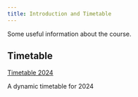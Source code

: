 ```yaml
---
title: Introduction and Timetable
---
```


Some useful information about the course.

## Timetable

<a href="https://liveharperac-my.sharepoint.com/:w:/r/personal/hcampbell_harper-adams_ac_uk/Documents/Harper/Teaching - NERC Entomology skills short course/Ento Skills Timetable July 2024.docx?d=wbe5f21143103486f93ffd3a34f3aa496&e=4%3a848f87408f5246c5bf1c1c5c9082afb0&sharingv2=true&fromShare=true&at=9&xsdata=MDV8MDJ8c3NlZ2FyQGhhcnBlci1hZGFtcy5hYy51a3xkZjJmMjNiY2YzMjE0OTA2MzBkMzA4ZGM4NGE3NjUwOHw0YTc5ODkwZGEyMDY0NzZlOWEyZjhjMTUyYzEyYjIyM3wwfDB8NjM4NTMxMTAxNjk2NDE1MTM0fFVua25vd258VFdGcGJHWnNiM2Q4ZXlKV0lqb2lNQzR3TGpBd01EQWlMQ0pRSWpvaVYybHVNeklpTENKQlRpSTZJazFoYVd3aUxDSlhWQ0k2TW4wPXwwfHx8&sdata=OTVRMGwreUpoL2l1bVlJZGZsNzFmYzk1aVNhTlRISzNDTVk5ZXB3Z3M0az0%3d">Timetable 2024</a> 

A dynamic timetable for 2024

